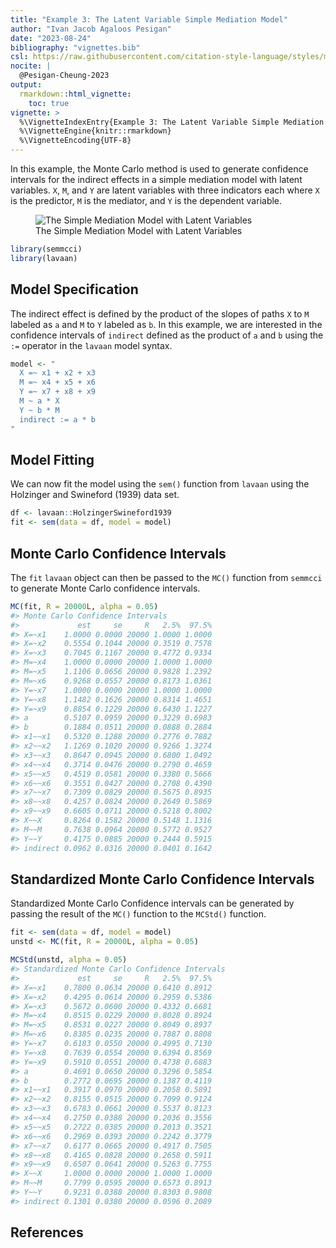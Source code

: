 ```yaml
---
title: "Example 3: The Latent Variable Simple Mediation Model"
author: "Ivan Jacob Agaloos Pesigan"
date: "2023-08-24"
bibliography: "vignettes.bib"
csl: https://raw.githubusercontent.com/citation-style-language/styles/master/apa.csl
nocite: |
  @Pesigan-Cheung-2023
output:
  rmarkdown::html_vignette:
    toc: true
vignette: >
  %\VignetteIndexEntry{Example 3: The Latent Variable Simple Mediation Model}
  %\VignetteEngine{knitr::rmarkdown}
  %\VignetteEncoding{UTF-8}
---
```


<!-- vignettes/example-3-latent.Rmd is generated from .setup/vignettes/example-3-latent.Rmd.orig. Please edit that file -->





In this example,
the Monte Carlo method is used to generate confidence intervals
for the indirect effects in a simple mediation model with latent variables.
`X`, `M`, and `Y` are latent variables with three indicators each
where `X` is the predictor, `M` is the mediator,
and `Y` is the dependent variable.

![The Simple Mediation Model with Latent Variables](https://raw.githubusercontent.com/jeksterslab/semmcci/main/.setup/latex/figures/png/latent.png)


```r
library(semmcci)
library(lavaan)
```

## Model Specification

The indirect effect is defined by the product of the slopes
of paths `X` to `M` labeled as `a` and `M` to `Y` labeled as `b`.
In this example, we are interested in the confidence intervals of `indirect`
defined as the product of `a` and `b` using the `:=` operator
in the `lavaan` model syntax.


```r
model <- "
  X =~ x1 + x2 + x3
  M =~ x4 + x5 + x6
  Y =~ x7 + x8 + x9
  M ~ a * X
  Y ~ b * M
  indirect := a * b
"
```

## Model Fitting

We can now fit the model using the `sem()` function from `lavaan` using the Holzinger and Swineford (1939) data set.


```r
df <- lavaan::HolzingerSwineford1939
fit <- sem(data = df, model = model)
```

## Monte Carlo Confidence Intervals

The `fit` `lavaan` object can then be passed to the `MC()` function from `semmcci`
to generate Monte Carlo confidence intervals.


```r
MC(fit, R = 20000L, alpha = 0.05)
#> Monte Carlo Confidence Intervals
#>             est     se     R   2.5%  97.5%
#> X=~x1    1.0000 0.0000 20000 1.0000 1.0000
#> X=~x2    0.5554 0.1044 20000 0.3519 0.7578
#> X=~x3    0.7045 0.1167 20000 0.4772 0.9334
#> M=~x4    1.0000 0.0000 20000 1.0000 1.0000
#> M=~x5    1.1106 0.0656 20000 0.9828 1.2392
#> M=~x6    0.9268 0.0557 20000 0.8173 1.0361
#> Y=~x7    1.0000 0.0000 20000 1.0000 1.0000
#> Y=~x8    1.1482 0.1626 20000 0.8314 1.4651
#> Y=~x9    0.8854 0.1229 20000 0.6430 1.1227
#> a        0.5107 0.0959 20000 0.3229 0.6983
#> b        0.1884 0.0511 20000 0.0888 0.2884
#> x1~~x1   0.5320 0.1288 20000 0.2776 0.7882
#> x2~~x2   1.1269 0.1020 20000 0.9266 1.3274
#> x3~~x3   0.8647 0.0945 20000 0.6800 1.0492
#> x4~~x4   0.3714 0.0476 20000 0.2790 0.4659
#> x5~~x5   0.4519 0.0581 20000 0.3380 0.5666
#> x6~~x6   0.3551 0.0427 20000 0.2708 0.4390
#> x7~~x7   0.7309 0.0829 20000 0.5675 0.8935
#> x8~~x8   0.4257 0.0824 20000 0.2649 0.5869
#> x9~~x9   0.6605 0.0711 20000 0.5218 0.8002
#> X~~X     0.8264 0.1582 20000 0.5148 1.1316
#> M~~M     0.7638 0.0964 20000 0.5772 0.9527
#> Y~~Y     0.4175 0.0885 20000 0.2444 0.5915
#> indirect 0.0962 0.0316 20000 0.0401 0.1642
```

## Standardized Monte Carlo Confidence Intervals

Standardized Monte Carlo Confidence intervals can be generated by passing the result of the `MC()` function to the `MCStd()` function.


```r
fit <- sem(data = df, model = model)
unstd <- MC(fit, R = 20000L, alpha = 0.05)
```


```r
MCStd(unstd, alpha = 0.05)
#> Standardized Monte Carlo Confidence Intervals
#>             est     se     R   2.5%  97.5%
#> X=~x1    0.7800 0.0634 20000 0.6410 0.8912
#> X=~x2    0.4295 0.0614 20000 0.2959 0.5386
#> X=~x3    0.5672 0.0600 20000 0.4332 0.6681
#> M=~x4    0.8515 0.0229 20000 0.8028 0.8924
#> M=~x5    0.8531 0.0227 20000 0.8049 0.8937
#> M=~x6    0.8385 0.0235 20000 0.7887 0.8808
#> Y=~x7    0.6183 0.0550 20000 0.4995 0.7130
#> Y=~x8    0.7639 0.0554 20000 0.6394 0.8569
#> Y=~x9    0.5910 0.0551 20000 0.4738 0.6883
#> a        0.4691 0.0650 20000 0.3296 0.5854
#> b        0.2772 0.0695 20000 0.1387 0.4119
#> x1~~x1   0.3917 0.0970 20000 0.2058 0.5891
#> x2~~x2   0.8155 0.0515 20000 0.7099 0.9124
#> x3~~x3   0.6783 0.0661 20000 0.5537 0.8123
#> x4~~x4   0.2750 0.0388 20000 0.2036 0.3556
#> x5~~x5   0.2722 0.0385 20000 0.2013 0.3521
#> x6~~x6   0.2969 0.0393 20000 0.2242 0.3779
#> x7~~x7   0.6177 0.0665 20000 0.4917 0.7505
#> x8~~x8   0.4165 0.0828 20000 0.2658 0.5911
#> x9~~x9   0.6507 0.0641 20000 0.5263 0.7755
#> X~~X     1.0000 0.0000 20000 1.0000 1.0000
#> M~~M     0.7799 0.0595 20000 0.6573 0.8913
#> Y~~Y     0.9231 0.0388 20000 0.8303 0.9808
#> indirect 0.1301 0.0380 20000 0.0596 0.2089
```

## References
